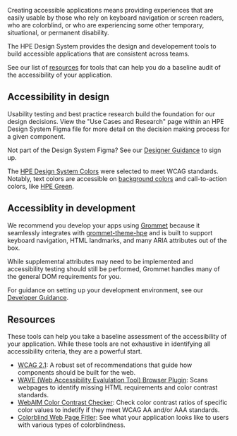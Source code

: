Creating accessible applications means providing experiences that are easily usable by those who rely on keyboard navigation or screen readers, who are colorblind, or who are experiencing some other temporary, situational, or permanent disability.

The HPE Design System provides the design and developement tools to build accessible applications that are consistent across teams.

See our list of [resources](#resources) for tools that can help you do a baseline audit of the accessibility of your application.

## Accessibility in design

Usability testing and best practice research build the foundation for our design decisions. View the "Use Cases and Research" page within an HPE Design System Figma file for more detail on the decision making process for a given component.

Not part of the Design System Figma? See our [Designer Guidance](/extend/designer-guidance#setting-up-your-figma-account) to sign up.

The [HPE Design System Colors](/foundation/colors) were selected to meet WCAG standards. Notably, text colors are accessible on [background colors](/foundation/color#background-colors) and call-to-action colors, like [HPE Green](/foundation/color#green-color-accessibility).

## Accessiblity in development

We recommend you develop your apps using [Grommet](https://v2.grommet.io/) because it seamlessly integrates with [grommet-theme-hpe](https://github.com/grommet/grommet-theme-hpe) and is built to support keyboard navigation, HTML landmarks, and many ARIA attributes out of the box.

While supplemental attributes may need to be implemented and accessibility testing should still be performed, Grommet handles many of the general DOM requirements for you.

For guidance on setting up your development environment, see our [Developer Guidance](/extend/developer-guidance).

## Resources

These tools can help you take a baseline assessment of the accessibility of your application. While these tools are not exhaustive in identifying all accessibility criteria, they are a powerful start.

- [WCAG 2.1](https://www.w3.org/TR/WCAG21/): A robust set of recommendations that guide how components should be built for the web.
- [WAVE (Web Accessibility Evalulation Tool) Browser Plugin](https://wave.webaim.org/extension/): Scans webpages to identify missing HTML requirements and color contrast standards.
- [WebAIM Color Contrast Checker](https://webaim.org/resources/contrastchecker/): Check color contrast ratios of specific color values to indetify if they meet WCAG AA and/or AAA standards.
- [Colorblind Web Page Fitler](https://www.toptal.com/designers/colorfilter/): See what your application looks like to users with various types of colorblindness.
